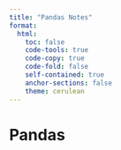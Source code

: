 ```yaml
---
title: "Pandas Notes"
format: 
  html:
    toc: false
    code-tools: true  
    code-copy: true
    code-fold: false
    self-contained: true
    anchor-sections: false
    theme: cerulean
---
```


# Pandas